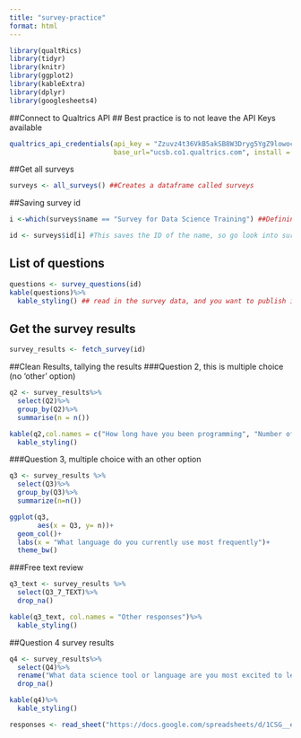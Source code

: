 ```yaml
---
title: "survey-practice"
format: html
---
```

```r
library(qualtRics)
library(tidyr)
library(knitr)
library(ggplot2)
library(kableExtra)
library(dplyr)
library(googlesheets4)
```

##Connect to Qualtrics API
## Best practice is to not leave the API Keys available

```r
qualtrics_api_credentials(api_key = "Zzuvz4t36VkB5akSB8W3Dryg5YgZ9lowoc3JEfEN",
                          base_url="ucsb.co1.qualtrics.com", install = T)
```

##Get all surveys
```r
surveys <- all_surveys() ##Creates a dataframe called surveys
```

##Saving survey id
```r
i <-which(surveys$name == "Survey for Data Science Training") ##Defining an object i, that will save the position where your survey belongs in the training, this is if you have multiple surveys, that is the name that your survey has. In this case the teaching library only has one survey.

id <- surveys$id[i] #This saves the ID of the name, so go look into surveys, and grab the ID number column in the position i

```

## List of questions
```r
questions <- survey_questions(id)
kable(questions)%>%
  kable_styling() ## read in the survey data, and you want to publish it, it LOOKS very nice
```
## Get the survey results
```r
survey_results <- fetch_survey(id)
```
##Clean Results, tallying the results
###Question 2, this is multiple choice (no 'other' option)
```r
q2 <- survey_results%>%
  select(Q2)%>%
  group_by(Q2)%>%
  summarise(n = n())

kable(q2,col.names = c("How long have you been programming", "Number of Responses"))%>%
  kable_styling()
```
###Question 3, multiple choice with an other option
```r
q3 <- survey_results %>%
  select(Q3)%>%
  group_by(Q3)%>%
  summarize(n=n())

ggplot(q3,
       aes(x = Q3, y= n))+
  geom_col()+
  labs(x = "What language do you currently use most frequently")+
  theme_bw()
```
###Free text review
```r
q3_text <- survey_results %>%
  select(Q3_7_TEXT)%>%
  drop_na()

kable(q3_text, col.names = "Other responses")%>%
  kable_styling()
```

##Question 4 survey results
```r
q4 <- survey_results%>%
  select(Q4)%>%
  rename("What data science tool or language are you most excited to learn next" = Q4)%>%
  drop_na()

kable(q4)%>%
  kable_styling()
```


```r
responses <- read_sheet("https://docs.google.com/spreadsheets/d/1CSG__ejXQNZdwXc1QK8dKouxphP520bjUOnZ5SzOVP8/edit?usp=sharing")


```




